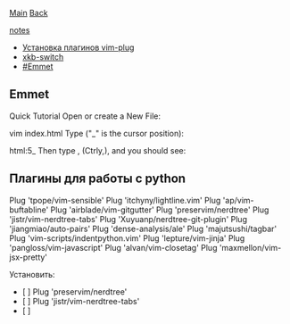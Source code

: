 [[/index|Main]]
[[vim|Back]]

[[vim_pluggins_notes|notes]]

* [[vim_pluggins_install|Установка плагинов vim-plug]]
* [[vim_xkbswitch|xkb-switch]]
* [[#Emmet]]

== Emmet ==
Quick Tutorial
Open or create a New File:

vim index.html
Type ("_" is the cursor position):

html:5_
Then type <c-y>, (Ctrly,), and you should see:


== Плагины для работы с python ==
Plug 'tpope/vim-sensible'
Plug 'itchyny/lightline.vim'
Plug 'ap/vim-buftabline'
Plug 'airblade/vim-gitgutter'
Plug 'preservim/nerdtree'
Plug 'jistr/vim-nerdtree-tabs'
Plug 'Xuyuanp/nerdtree-git-plugin'
Plug 'jiangmiao/auto-pairs'
Plug 'dense-analysis/ale'
Plug 'majutsushi/tagbar'
Plug 'vim-scripts/indentpython.vim'
Plug 'lepture/vim-jinja'
Plug 'pangloss/vim-javascript'
Plug 'alvan/vim-closetag'
Plug 'maxmellon/vim-jsx-pretty'


Установить:
* [ ] Plug 'preservim/nerdtree'
* [ ] Plug 'jistr/vim-nerdtree-tabs'
* [ ] 
